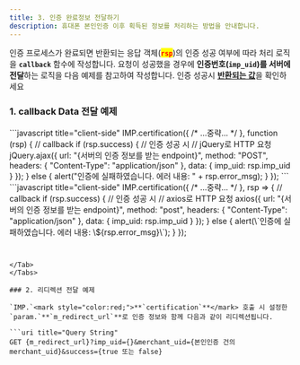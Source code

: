 ```yaml
---
title: 3. 인증 완료정보 전달하기
description: 휴대폰 본인인증 이후 획득된 정보를 처리하는 방법을 안내합니다.
---
```




인증 프로세스가 완료되면 반환되는 응답 객체(<mark style="color:red;">**`rsp`**</mark>)의 인증 성공 여부에 따라 처리 로직을 **`callback`** 함수에 작성합니다. 요청이 성공했을 경우에 **인증번호(`imp_uid`)를 서버에 전달**하는 로직을 다음 예제를 참고하여 작성합니다. 인증 성공시 [**반환되는 값**](../../sdk/javascript-sdk/cft-rt)을 확인하세요

### 1. callback Data 전달 예제

<Tabs>
<Tab title="JavaScript">
```javascript title="client-side"
IMP.certification({
    /* ...중략... */
  }, function (rsp) { // callback
    if (rsp.success) { // 인증 성공 시
      // jQuery로 HTTP 요청
      jQuery.ajax({
        url: "{서버의 인증 정보를 받는 endpoint}", 
        method: "POST",
        headers: { "Content-Type": "application/json" },
        data: { imp_uid: rsp.imp_uid }
      });
    } else {
      alert("인증에 실패하였습니다. 에러 내용: " +  rsp.error_msg);
    }
  });
```

</Tab>

<Tab title="JS ES Next">
```javascript title="client-side"
IMP.certification({
    /* ...중략... */
  }, rsp => { // callback
    if (rsp.success) { // 인증 성공 시
      // axios로 HTTP 요청
      axios({
        url: "{서버의 인증 정보를 받는 endpoint}", 
        method: "post",
        headers: { "Content-Type": "application/json" },
        data: { imp_uid: rsp.imp_uid }
      });
    } else {
      alert(\`인증에 실패하였습니다. 에러 내용: \${rsp.error_msg}\`);
    }
  });

````


</Tab>
</Tabs>

### 2. 리디렉션 전달 예제

`IMP.`<mark style="color:red;">**`certification`**</mark> 호출 시 설정한 `param.`**`m_redirect_url`**로 인증 정보와 함께 다음과 같이 리디렉션됩니다.

```uri title="Query String"
GET {m_redirect_url}?imp_uid={}&merchant_uid={본인인증 건의 merchant_uid}&success={true 또는 false}
````
